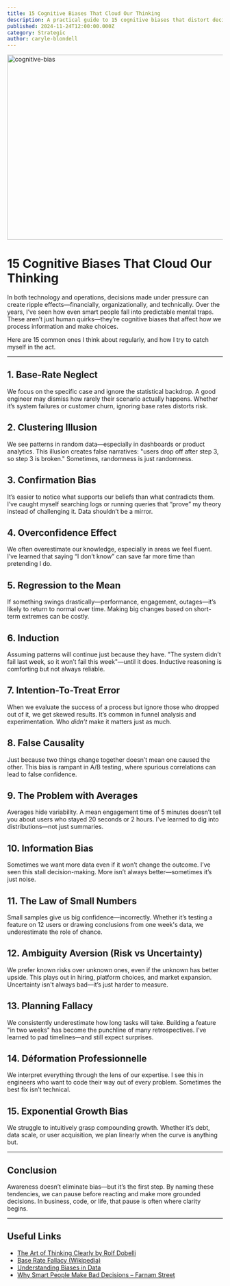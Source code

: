 ```yaml
---
title: 15 Cognitive Biases That Cloud Our Thinking
description: A practical guide to 15 cognitive biases that distort decision-making in work, data, and everyday life.
published: 2024-11-24T12:00:00.000Z
category: Strategic
author: caryle-blondell
---
```


<Image
  src="/marketing/blog/cognitive-bias.jpg"
  alt="cognitive-bias"
  width="768"
  height="432"
  className="w-full rounded-lg"
/>

# 15 Cognitive Biases That Cloud Our Thinking

In both technology and operations, decisions made under pressure can create ripple effects—financially, organizationally, and technically. Over the years, I’ve seen how even smart people fall into predictable mental traps. These aren’t just human quirks—they’re cognitive biases that affect how we process information and make choices.

Here are 15 common ones I think about regularly, and how I try to catch myself in the act.

---

## 1. Base-Rate Neglect

We focus on the specific case and ignore the statistical backdrop. A good engineer may dismiss how rarely their scenario actually happens. Whether it’s system failures or customer churn, ignoring base rates distorts risk.

## 2. Clustering Illusion

We see patterns in random data—especially in dashboards or product analytics. This illusion creates false narratives: "users drop off after step 3, so step 3 is broken." Sometimes, randomness is just randomness.

## 3. Confirmation Bias

It’s easier to notice what supports our beliefs than what contradicts them. I’ve caught myself searching logs or running queries that “prove” my theory instead of challenging it. Data shouldn’t be a mirror.

## 4. Overconfidence Effect

We often overestimate our knowledge, especially in areas we feel fluent. I’ve learned that saying “I don’t know” can save far more time than pretending I do.

## 5. Regression to the Mean

If something swings drastically—performance, engagement, outages—it’s likely to return to normal over time. Making big changes based on short-term extremes can be costly.

## 6. Induction

Assuming patterns will continue just because they have. "The system didn’t fail last week, so it won’t fail this week"—until it does. Inductive reasoning is comforting but not always reliable.

## 7. Intention-To-Treat Error

When we evaluate the success of a process but ignore those who dropped out of it, we get skewed results. It’s common in funnel analysis and experimentation. Who *didn’t* make it matters just as much.

## 8. False Causality

Just because two things change together doesn’t mean one caused the other. This bias is rampant in A/B testing, where spurious correlations can lead to false confidence.

## 9. The Problem with Averages

Averages hide variability. A mean engagement time of 5 minutes doesn’t tell you about users who stayed 20 seconds or 2 hours. I’ve learned to dig into distributions—not just summaries.

## 10. Information Bias

Sometimes we want more data even if it won’t change the outcome. I’ve seen this stall decision-making. More isn’t always better—sometimes it’s just noise.

## 11. The Law of Small Numbers

Small samples give us big confidence—incorrectly. Whether it’s testing a feature on 12 users or drawing conclusions from one week's data, we underestimate the role of chance.

## 12. Ambiguity Aversion (Risk vs Uncertainty)

We prefer known risks over unknown ones, even if the unknown has better upside. This plays out in hiring, platform choices, and market expansion. Uncertainty isn't always bad—it’s just harder to measure.

## 13. Planning Fallacy

We consistently underestimate how long tasks will take. Building a feature "in two weeks" has become the punchline of many retrospectives. I’ve learned to pad timelines—and still expect surprises.

## 14. Déformation Professionnelle

We interpret everything through the lens of our expertise. I see this in engineers who want to code their way out of every problem. Sometimes the best fix isn’t technical.

## 15. Exponential Growth Bias

We struggle to intuitively grasp compounding growth. Whether it’s debt, data scale, or user acquisition, we plan linearly when the curve is anything but.

---

## Conclusion

Awareness doesn’t eliminate bias—but it’s the first step. By naming these tendencies, we can pause before reacting and make more grounded decisions. In business, code, or life, that pause is often where clarity begins.

---

## Useful Links

- [The Art of Thinking Clearly by Rolf Dobelli](https://www.goodreads.com/book/show/16248196-the-art-of-thinking-clearly)
- [Base Rate Fallacy (Wikipedia)](https://en.wikipedia.org/wiki/Base_rate_fallacy)
- [Understanding Biases in Data](https://towardsdatascience.com/cognitive-biases-in-data-analysis-3fc945f9a5de)
- [Why Smart People Make Bad Decisions – Farnam Street](https://fs.blog/smart-people-bad-decisions/)


